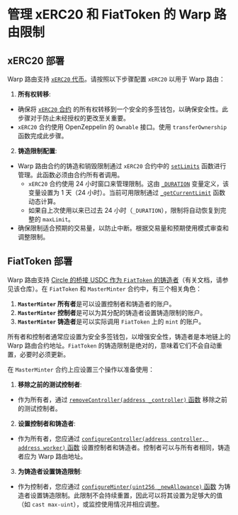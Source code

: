 # 管理 xERC20 和 FiatToken 的 Warp 路由限制

## xERC20 部署

Warp 路由支持 [`xERC20` 代币](https://github.com/defi-wonderland/xERC20)。请按照以下步骤配置 `xERC20` 以用于 Warp 路由：

1. **所有权转移**: 
- 确保将 [`xERC20` 合约](https://github.com/defi-wonderland/xERC20/blob/main/solidity/contracts/XERC20.sol) 的所有权转移到一个安全的多签钱包，以确保安全性。此步骤对于防止未经授权的更改至关重要。 
- `xERC20` 合约使用 OpenZeppelin 的 `Ownable` 接口。使用 `transferOwnership` 函数完成此步骤。
2. **铸造限制配置**:
- Warp 路由合约的铸造和销毁限制通过 `xERC20` 合约中的 [`setLimits`](https://github.com/defi-wonderland/xERC20/blob/main/solidity/contracts/XERC20.sol#L85) 函数进行管理。此函数必须由合约所有者调用。
  - `xERC20` 合约使用 24 小时窗口来管理限制。这由 [`_DURATION`](https://github.com/defi-wonderland/xERC20/blob/main/solidity/contracts/XERC20.sol#L13) 变量定义，该变量设置为 1 天（24 小时）。当前可用限制通过 [`_getCurrentLimit`](https://github.com/defi-wonderland/xERC20/blob/main/solidity/contracts/XERC20.sol#L234) 函数动态计算。
  - 如果自上次使用以来已过去 24 小时（`_DURATION`），限制将自动恢复到完整的 `maxLimit`。
- 确保限制适合预期的交易量，以防止中断。根据交易量和预期使用模式审查和调整限制。

## FiatToken 部署

Warp 路由支持 [Circle 的桥接 USDC 作为 `FiatToken` 的铸造者](https://github.com/circlefin/stablecoin-evm)（有关文档，请参见该仓库）。在 `FiatToken` 和 `MasterMinter` 合约中，有三个相关角色：

1. **`MasterMinter` 所有者**是可以设置控制者和铸造者的账户。
2. **`MasterMinter` 控制者**是可以为其分配的铸造者设置铸造限制的账户。
3. **`MasterMinter` 铸造者**是可以实际调用 `FiatToken` 上的 `mint` 的账户。

所有者和控制者通常应设置为安全多签钱包，以增强安全性，铸造者是本地链上的 Warp 路由合约地址。`FiatToken` 的铸造限制是绝对的，意味着它们不会自动重置，必要时必须更新。

在 `MasterMinter` 合约上应设置三个操作以准备使用：

1. **移除之前的测试控制者**: 
- 作为所有者，通过 [`removeController(address _controller)` 函数](https://github.com/circlefin/stablecoin-evm/blob/master/contracts/minting/Controller.sol#L87C14-L87C51) 移除之前的测试控制者。
2. **设置控制者和铸造者**:
- 作为所有者，您应通过 [`configureController(address controller, address worker)` 函数](https://github.com/circlefin/stablecoin-evm/blob/master/contracts/minting/Controller.sol#L70) 设置控制者和铸造者。控制者可以与所有者相同，铸造者应为 Warp 路由地址。
3. **为铸造者设置铸造限制**:
- 作为控制者，您应通过 [`configureMinter(uint256 _newAllowance)` 函数](https://github.com/circlefin/stablecoin-evm/blob/master/contracts/minting/MintController.sol#L116) 为铸造者设置铸造限制。此限制不会持续重置，因此可以将其设置为足够大的值（如 `cast max-uint`），或监控使用情况并相应调整。
